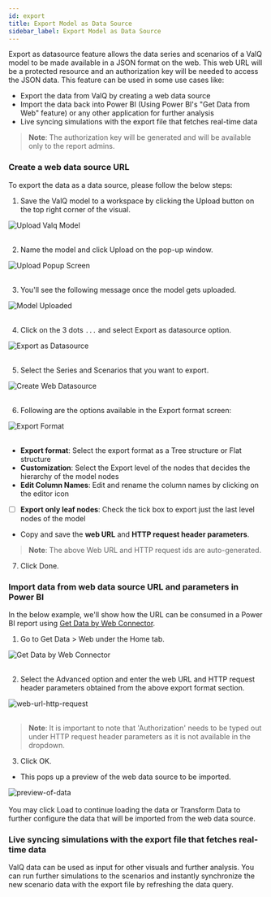 ```yaml
---
id: export
title: Export Model as Data Source
sidebar_label: Export Model as Data Source
---
```


<div style={{textAlign: 'justify'}}>

Export as datasource feature allows the data series and scenarios of a ValQ model to be made available in a JSON format on the web. 
This web URL will be a protected resource and an authorization key will be needed to access the JSON data. 
This feature can be used in some use cases like:
</div>

- <Link to={useBaseUrl('docs/storage/export#create-a-web-data-source-url')}>Export</Link> the data from ValQ by creating a web data source
- <Link to={useBaseUrl('docs/storage/export#import-data-from-web-data-source-url-and-parameters-in-power-bi')}>Import</Link> the data back into Power BI (Using Power BI's "Get Data from Web" feature) or any other application for further analysis
- <Link to={useBaseUrl('docs/storage/export#live-syncing-simulations-with-the-export-file-that-fetches-real-time-data')}>Live syncing</Link> simulations with the export file that fetches real-time data

> **Note**: The authorization key will be generated and will be available only to the report admins.

### Create a web data source URL

To export the data as a data source, please follow the below steps:

1. Save the ValQ model to a workspace by clicking the Upload button on the top right corner of the visual.

<div style={{ textAlign: "center" }}>
  <Zoom>
    <img
      alt="Upload Valq Model"
      src={useBaseUrl("/doc-images//sc5.2.png")}
    />
  </Zoom>
</div><br />

2. Name the model and click Upload on the pop-up window.

<div style={{ textAlign: "center" }}>
  <Zoom>
    <img
      alt="Upload Popup Screen"
      src={useBaseUrl("/doc-images/web-datasource/upload-popup.png")}
    />
  </Zoom>
</div><br />

3. You'll see the following message once the model gets uploaded.  

<div style={{ textAlign: "center" }}>
  <Zoom>
    <img
      alt="Model Uploaded"
      src={useBaseUrl("/doc-images/web-datasource/model-uploaded.png")}
    />
  </Zoom>
</div><br />

4. Click on the 3 dots `...` and select Export as datasource option.

<div style={{ textAlign: "center" }}>
  <Zoom>
    <img
      alt="Export as Datasource"
      src={useBaseUrl("/doc-images/web-datasource/export-as-datasource.png")}
    />
  </Zoom>
</div><br />

5. Select the Series and Scenarios that you want to export.

<div style={{ textAlign: "center" }}>
  <Zoom>
    <img
      alt="Create Web Datasource"
      src={useBaseUrl("/doc-images/web-datasource/create-web-datasource.png")}
        width={320}
        height={470}/>
  </Zoom>
</div><br />

6. Following are the options available in the Export format screen:

<div style={{ textAlign: "center" }}>
  <Zoom>
    <img
      alt="Export Format"
      src={useBaseUrl("/doc-images/web-datasource/export-format.png")}
      width={500}
      height={485}
    />
  </Zoom>
</div><br />

- **Export format**: Select the export format as a Tree structure or Flat structure
- **Customization**: Select the Export level of the nodes that decides the hierarchy of the model nodes
- **Edit Column Names**: Edit and rename the column names by clicking on the editor icon
- [ ] **Export only leaf nodes**: Check the tick box to export just the last level nodes of the model
- Copy and save the **web URL** and **HTTP request header parameters**.

> **Note**: The above Web URL and HTTP request ids are auto-generated.

7. Click Done.

### Import data from web data source URL and parameters in Power BI

In the below example, we'll show how the URL can be consumed in a Power BI report using [Get Data by Web Connector](https://docs.microsoft.com/en-us/power-bi/connect-data/desktop-connect-to-web-by-example).

1. Go to Get Data > Web under the Home tab.

<div style={{ textAlign: "center" }}>
  <Zoom>
    <img
      alt="Get Data by Web Connector"
      src={useBaseUrl("/doc-images/web-datasource/get-data-web.png")}
      width={400}
      height={450}
    />
  </Zoom>
</div><br />

2. Select the Advanced option and enter the web URL and HTTP request header parameters obtained from the above export format section.

<div style={{ textAlign: "center" }}>
  <Zoom>
    <img
      alt="web-url-http-request"
      src={useBaseUrl("/doc-images/web-datasource/web-url-http-request.png")}
      width={550}
      height={400}
    />
  </Zoom>
</div><br />

> **Note**: It is important to note that 'Authorization' needs to be typed out under HTTP request header parameters as it is not available in the dropdown.

3. Click OK.
- This pops up a preview of the web data source to be imported.

<div style={{ textAlign: "center" }}>
  <Zoom>
    <img
      alt="preview-of-data"
      src={useBaseUrl("/doc-images/web-datasource/preview-of-data.png")}
      width={750}
      height={530}
    />
  </Zoom>
</div><br />

<div style={{textAlign: 'justify'}}>
You may click Load to continue loading the data or Transform Data to further configure the data that will be imported from the web data source.
</div>

### Live syncing simulations with the export file that fetches real-time data

<div style={{textAlign: 'justify'}}>
ValQ data can be used as input for other visuals and further analysis. 
You can run further simulations to the scenarios and instantly synchronize the new scenario data with
the export file by refreshing the data query.
</div> <br />

<div style={{ textAlign: "center" }}>
  <Zoom>
    <img alt="" src={useBaseUrl("/doc-images//sc.11.png")} 
    width={550}
    height={350}/>
  </Zoom>
</div>
